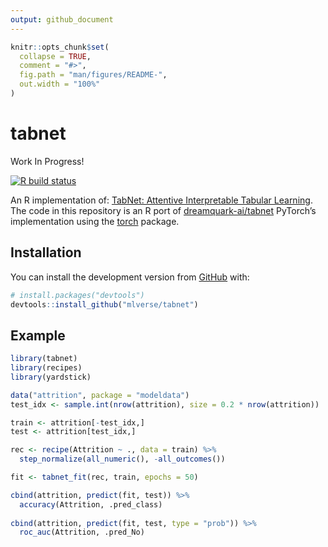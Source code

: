 ```yaml
---
output: github_document
---
```


<!-- README.md is generated from README.Rmd. Please edit that file -->

```r
knitr::opts_chunk$set(
  collapse = TRUE,
  comment = "#>",
  fig.path = "man/figures/README-",
  out.width = "100%"
)
```

# tabnet

Work In Progress!

<!-- badges: start -->
[![R build status](https://github.com/mlverse/tabnet/workflows/R-CMD-check/badge.svg)](https://github.com/mlverse/tabnet/actions)
<!-- badges: end -->

An R implementation of: [TabNet: Attentive Interpretable Tabular Learning](https://arxiv.org/abs/1908.07442).
The code in this repository is an R port of [dreamquark-ai/tabnet](https://github.com/dreamquark-ai/tabnet) PyTorch's implementation using the [torch](https://github.com/mlverse/torch) package.

## Installation

You can install the development version from [GitHub](https://github.com/) with:

``` r
# install.packages("devtools")
devtools::install_github("mlverse/tabnet")
```

## Example

```r
library(tabnet)
library(recipes)
library(yardstick)

data("attrition", package = "modeldata")
test_idx <- sample.int(nrow(attrition), size = 0.2 * nrow(attrition))

train <- attrition[-test_idx,]
test <- attrition[test_idx,]

rec <- recipe(Attrition ~ ., data = train) %>% 
  step_normalize(all_numeric(), -all_outcomes())

fit <- tabnet_fit(rec, train, epochs = 50)

cbind(attrition, predict(fit, test)) %>% 
  accuracy(Attrition, .pred_class)
  
cbind(attrition, predict(fit, test, type = "prob")) %>% 
  roc_auc(Attrition, .pred_No)
```

